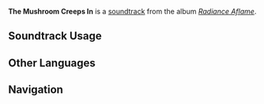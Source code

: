 {{Stub}}
{{Soundtrack Infobox
|image          = Radiance Aflame.png
|album          = Radiance Aflame
|disc           = 1
|number         = 30
|featured       = 
|featured2      = 
|featured3      = 
|featured_disc  = 
|featured_disc2 = 
|featured_disc3 = 
|youtube_id     = 
|spotify_id     = 4NNbpPLgZKSk7Z6vyQSFfj
|previous       = A Fox's Little Daydream
|next           = Duel Between the Springs and the Echoes
}}
'''The Mushroom Creeps In''' is a [[soundtrack]] from the album ''[[Radiance Aflame]]''.

==Soundtrack Usage==
{{Soundtrack Usage
|location = 
|quest = Smokeless War
|domain = Smokeless War (Domain)
|eventgameplay = 
|special_displayed = 
|special = 
|teapot = 
|mediaoriginal = 
}}
<!--
==Other Arrangements==
{{Files by Category Gallery|Media Using an Unreleased Arrangement of {{subst:#titleparts:{{subst:PAGENAME}}}} Soundtrack}}
-->
<!--
==Production Credits==
{| class="wikitable"
! Position
! Staff<ref>NetEase Cloud Music: [https://music.163.com/#/song?id=NUMBER TITLE {{zh|}}]</ref>
|-
!
| ({{zh|}})
|}
|}
-->
<!--
==Gallery==
<gallery>
</gallery>
-->

==Other Languages==
{{Other Languages
|en       = The Mushroom Creeps In
|zhs      = 悄长的菌群
|zhs_rm   = 
|zht      = 
|zht_rm   = 
|zh_tl    = 
|ja       = 殖えるキノコ
|ja_rm    = 
|ja_tl    = 
}}
<!--
==References==
{{Reflist}}
-->

==Navigation==
{{Soundtrack Navbox|Radiance Aflame}}